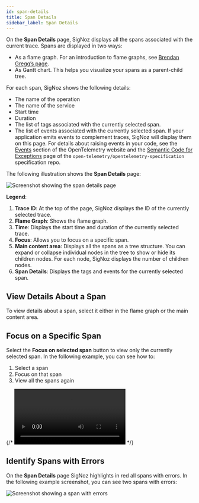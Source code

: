 ```yaml
---
id: span-details
title: Span Details
sidebar_label: Span Details
---
```


On the **Span Details** page, SigNoz displays all the spans associated with the current trace. Spans are displayed in two ways:

- As a flame graph. For an introduction to flame graphs, see [Brendan Gregg’s page](https://www.brendangregg.com/flamegraphs.html).
- As Gantt chart. This helps you visualize your spans as a parent-child tree.

For each span, SigNoz shows the following details:

- The name of the operation
- The name of the service
- Start time
- Duration
- The list of tags associated with the currently selected span.
- The list of events associated with the currently selected span. If your application emits events to complement traces, SigNoz will display them on this page. For details about raising events in your code, see the [Events](https://opentelemetry.io/docs/concepts/instrumenting-library/#events) section of the OpenTelemetry website and the [Semantic Code for Exceptions](https://github.com/open-telemetry/opentelemetry-specification/blob/main/specification/trace/semantic_conventions/exceptions.md) page of the `open-telemetry/opentelemetry-specification` specification repo.

The following illustration shows the **Span Details** page:

![Screenshot showing the span details page](/img/docs/span-details-page-v0.7.1.png)




**Legend**:

1. **Trace ID**: At the top of the page, SigNoz displays the ID of the currently selected trace.
2. **Flame Graph**: Shows the flame graph.
3. **Time**: Displays the start time and duration of the currently selected trace.
4. **Focus**: Allows you to focus on a specific span.
5. **Main content area**: Displays all the spans as a tree structure. You can expand or collapse individual nodes in the tree to show or hide its children nodes. For each node, SigNoz displays the number of children nodes.
6. **Span Details**: Displays the tags and events for the currently selected span.

## View Details About a Span

To view details about a span, select it either in the flame graph or the main content area.

## Focus on a Specific Span

Select the **Focus on selected span** button to view only the currently selected span. In the following example, you can see how to:

1. Select a span
2. Focus on that span
3. View all the spans again

{/* ![Video showing how to focus on a span](/videos/identify-span-with-errors-v0.7.1.mp4) */}

## Identify Spans with Errors

On the **Span Details** page SigNoz highlights in red all spans with errors. In the following example screenshot, you can see two spans with errors:

![Screenshot showing a span with errors](/img/docs/identify-span-with-errors-v0.7.1.png)
